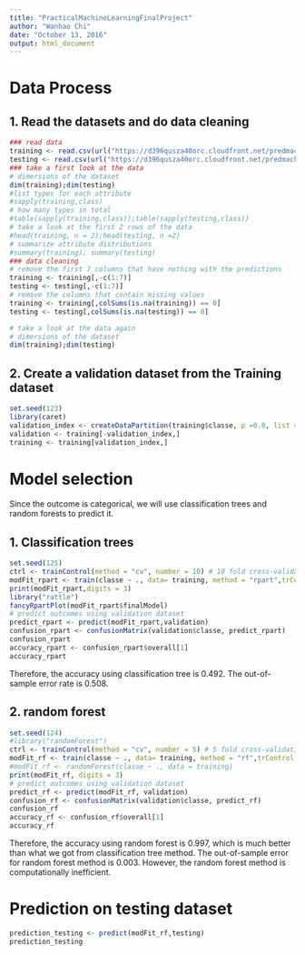```yaml
---
title: "PracticalMachineLearningFinalProject"
author: "Wanhao Chi"
date: "October 13, 2016"
output: html_document
---
```

# Data Process
## 1. Read the datasets and do data cleaning


```r
### read data
training <- read.csv(url("https://d396qusza40orc.cloudfront.net/predmachlearn/pml-training.csv"),na.strings = c("NA","#div/0!",""))
testing <- read.csv(url("https://d396qusza40orc.cloudfront.net/predmachlearn/pml-testing.csv"),na.strings = c("NA","#div/0!",""))
### take a first look at the data
# dimersions of the dataset
dim(training);dim(testing)
#list types for each attribute
#sapply(training,class)
# how many types in total
#table(sapply(training,class));table(sapply(testing,class))
# take a look at the first 2 rows of the data
#head(training, n = 2);head(testing, n =2)
# summarize attribute distributions
#summary(training); summary(testing)
### data cleaning
# remove the first 7 columns that have nothing with the predictions
training <- training[,-c(1:7)]
testing <- testing[,-c(1:7)]
# remove the columns that contain missing values
training <- training[,colSums(is.na(training)) == 0]
testing <- testing[,colSums(is.na(testing)) == 0]

# take a look at the data again
# dimersions of the dataset
dim(training);dim(testing)

```

## 2. Create a validation dataset from the Training dataset

```r
set.seed(123)
library(caret)
validation_index <- createDataPartition(training$classe, p =0.8, list = FALSE)
validation <- training[-validation_index,]
training <- training[validation_index,]
```

# Model selection

Since the outcome is categorical, we will use classification trees and random forests to predict it.

## 1. Classification trees

```r
set.seed(125)
ctrl <- trainControl(method = "cv", number = 10) # 10 fold cross-validation is used in general
modFit_rpart <- train(classe ~ ., data= training, method = "rpart",trControl = ctrl,na.action = na.omit)
print(modFit_rpart,digits = 3)
library("rattle")
fancyRpartPlot(modFit_rpart$finalModel)
# predict outcomes using validation dataset
predict_rpart <- predict(modFit_rpart,validation)
confusion_rpart <- confusionMatrix(validation$classe, predict_rpart)
confusion_rpart
accuracy_rpart <- confusion_rpart$overall[1]
accuracy_rpart

```

Therefore, the accuracy using classification tree is 0.492. The out-of-sample error rate is 0.508.

## 2. random forest

```r
set.seed(124)
#library("randomForest")
ctrl <- trainControl(method = "cv", number = 5) # 5 fold cross-validation is used 
modFit_rf <- train(classe ~ ., data= training, method = "rf",trControl = ctrl,na.action = na.omit)
#modFit_rf <- randomForest(classe ~ ., data = training)
print(modFit_rf, digits = 3)
# predict outcomes using validation dataset
predict_rf <- predict(modFit_rf, validation)
confusion_rf <- confusionMatrix(validation$classe, predict_rf)
confusion_rf
accuracy_rf <- confusion_rf$overall[1]
accuracy_rf
```

Therefore, the accuracy using random forest is 0.997, which is much better than what we got from classification tree method. The out-of-sample error for random forest method is 0.003. However, the random forest method is computationally inefficient.

# Prediction on testing dataset

```r
prediction_testing <- predict(modFit_rf,testing)
prediction_testing
```


